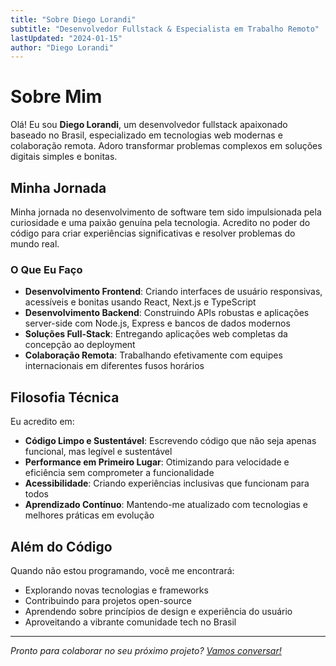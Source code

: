 ```yaml
---
title: "Sobre Diego Lorandi"
subtitle: "Desenvolvedor Fullstack & Especialista em Trabalho Remoto"
lastUpdated: "2024-01-15"
author: "Diego Lorandi"
---
```


# Sobre Mim

Olá! Eu sou **Diego Lorandi**, um desenvolvedor fullstack apaixonado baseado no Brasil, especializado em tecnologias web modernas e colaboração remota. Adoro transformar problemas complexos em soluções digitais simples e bonitas.

## Minha Jornada

Minha jornada no desenvolvimento de software tem sido impulsionada pela curiosidade e uma paixão genuína pela tecnologia. Acredito no poder do código para criar experiências significativas e resolver problemas do mundo real.

### O Que Eu Faço

- **Desenvolvimento Frontend**: Criando interfaces de usuário responsivas, acessíveis e bonitas usando React, Next.js e TypeScript
- **Desenvolvimento Backend**: Construindo APIs robustas e aplicações server-side com Node.js, Express e bancos de dados modernos
- **Soluções Full-Stack**: Entregando aplicações web completas da concepção ao deployment
- **Colaboração Remota**: Trabalhando efetivamente com equipes internacionais em diferentes fusos horários

## Filosofia Técnica

Eu acredito em:

- **Código Limpo e Sustentável**: Escrevendo código que não seja apenas funcional, mas legível e sustentável
- **Performance em Primeiro Lugar**: Otimizando para velocidade e eficiência sem comprometer a funcionalidade
- **Acessibilidade**: Criando experiências inclusivas que funcionam para todos
- **Aprendizado Contínuo**: Mantendo-me atualizado com tecnologias e melhores práticas em evolução

## Além do Código

Quando não estou programando, você me encontrará:

- Explorando novas tecnologias e frameworks
- Contribuindo para projetos open-source
- Aprendendo sobre princípios de design e experiência do usuário
- Aproveitando a vibrante comunidade tech no Brasil

---

*Pronto para colaborar no seu próximo projeto? [Vamos conversar!](/contact)* 